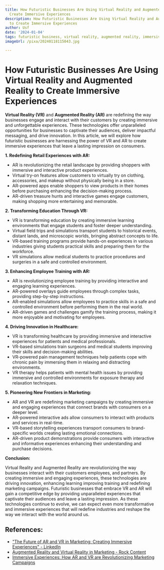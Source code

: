 ```yaml
---
title: How Futuristic Businesses Are Using Virtual Reality and Augmented Reality to
  Create Immersive Experiences
description: How Futuristic Businesses Are Using Virtual Reality and Augmented Reality
  to Create Immersive Experiences
author: Usf
date: '2024-01-04'
tags: futuristic business, virtual reality, augmented reality, immersive experience
imageUrl: /pixa/20240118115043.jpg

---
```

# How Futuristic Businesses  Are Using Virtual Reality and Augmented Reality to Create  Immersive Experiences

**Virtual Reality (VR)** and **Augmented Reality (AR)** are redefining the way businesses  engage  and interact with their customers by creating immersive  and unforgettable experiences. These technologies offer unparalleled opportunities  for businesses to captivate their audiences, deliver impactful messaging, and drive innovation. In this article, we will  explore how  futuristic businesses are harnessing the power of VR and AR  to create immersive experiences  that leave a lasting impression on consumers.

**1. Redefining  Retail Experiences with AR:**

- AR is revolutionizing the retail landscape by providing shoppers with immersive and  interactive product experiences.
- Virtual try-on features allow  customers to virtually try  on clothing, accessories, and makeup without physically being in a store.
- AR-powered apps enable shoppers to view products in their homes before purchasing enhancing the decision-making process.
- AR-driven treasure hunts and interactive games engage customers, making shopping more entertaining and memorable.

**2. Transforming Education Through  VR:**

- VR is transforming education by creating immersive learning environments that engage  students and foster deeper understanding.
- Virtual field trips and simulations transport students  to historical events, distant lands, and microscopic worlds, bringing abstract concepts to life.
- VR-based training programs provide hands-on experiences in  various industries giving  students practical skills and preparing them for the workforce.
- VR simulations allow medical students to practice  procedures and surgeries in a safe  and controlled environment.

**3. Enhancing Employee  Training with AR:**

- AR is revolutionizing employee  training by providing interactive and engaging learning experiences.
- AR-powered overlays guide employees through complex tasks,  providing step-by-step instructions.
- AR-enabled simulations allow employees to practice skills in a safe and controlled  environment before performing  them in the real world.
-  AR-driven games and challenges gamify the training process, making it more enjoyable and motivating for employees.

**4. Driving Innovation in Healthcare:**

- VR is transforming healthcare  by  providing immersive  and interactive experiences for patients and medical professionals.
- VR-based simulations  train surgeons and medical students improving their skills  and  decision-making abilities.
- VR-powered pain management techniques help patients cope with chronic pain by immersing them in relaxing and distracting environments.
- VR  therapy helps  patients  with mental health issues by  providing immersive and controlled  environments for exposure therapy and relaxation techniques.

**5. Pioneering New Frontiers in  Marketing:**

-  AR and VR are redefining marketing campaigns by creating immersive and engaging experiences  that connect brands with consumers on a deeper level.
- AR-powered interactive ads allow consumers to interact with products and services in real-time.
- VR-based storytelling experiences transport consumers to brand-specific worlds creating lasting emotional connections.
- AR-driven product demonstrations  provide consumers with interactive and informative experiences enhancing their understanding and purchase  decisions.

**Conclusion:**

Virtual Reality and Augmented Reality are revolutionizing the  way businesses interact with their customers employees, and partners. By creating immersive and engaging experiences, these technologies are driving  innovation, enhancing  learning improving training and redefining marketing  campaigns. Futuristic businesses that embrace VR and AR will gain a competitive edge by providing unparalleled experiences that captivate their audiences and leave a lasting impression. As these technologies continue to  evolve, we can expect even  more transformative and immersive experiences that will redefine industries and  reshape the way we interact with the world  around us.

## References:
- ["The Future of AR and VR in Marketing: Creating Immersive Experiences" - LinkedIn](https://www.linkedin.com/pulse/future-ar-vr-marketing-creating-immersive-experiences-jalal-umer-ius9e?trk=article-ssr-frontend-pulse_more-articles_related-content-card)
- [Augmented Reality and Virtual Reality in Marketing - Rock Content](https://rockcontent.com/blog/virtual-and-augmented-reality-in-marketing/)
- [Immersive Experiences: How AR and VR are Revolutionizing Marketing Campaigns](https://www.linkedin.com/pulse/immersive-experiences-how-ar-vr-revolutionizing-marketing-campaigns)
